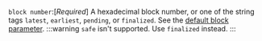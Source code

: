 `block number`:[_Required_] A hexadecimal block number, or one of the string tags `latest`, `earliest`, `pending`, or `finalized`. See the [default block parameter](https://ethereum.org/en/developers/docs/apis/json-rpc/#default-block).
:::warning
`safe` isn't supported. Use `finalized` instead. 
:::


